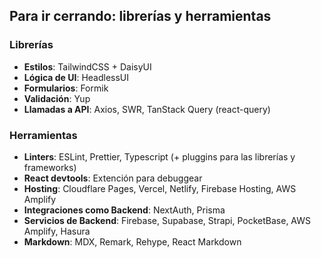 ## Para ir cerrando: librerías y herramientas

### Librerías

- **Estilos**: TailwindCSS + DaisyUI
- **Lógica de UI**: HeadlessUI
- **Formularios**: Formik
- **Validación**: Yup
- **Llamadas a API**: Axios, SWR, TanStack Query (react-query)

### Herramientas

- **Linters**: ESLint, Prettier, Typescript (+ pluggins para las librerías y frameworks)
- **React devtools**: Extención para debuggear
- **Hosting**: Cloudflare Pages, Vercel, Netlify, Firebase Hosting, AWS Amplify
- **Integraciones como Backend**: NextAuth, Prisma
- **Servicios de Backend**: Firebase, Supabase, Strapi, PocketBase, AWS Amplify, Hasura
- **Markdown**: MDX, Remark, Rehype, React Markdown
